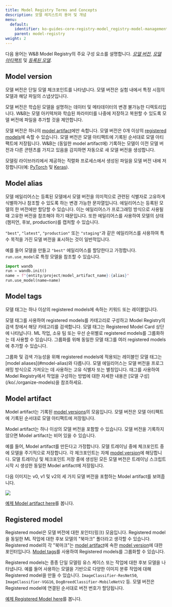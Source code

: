 ---
title: Model Registry Terms and Concepts
description: 모델 레지스트리 용어 및 개념
menu:
  default:
    identifier: ko-guides-core-registry-model_registry-model-management-concepts
    parent: model-registry
weight: 2
---

다음 용어는 W&B Model Registry의 주요 구성 요소를 설명합니다. [*모델 버전*](#model-version), [*모델 아티팩트*](#model-artifact) 및 [*등록된 모델*](#registered-model).

## Model version
모델 버전은 단일 모델 체크포인트를 나타냅니다. 모델 버전은 실험 내에서 특정 시점의 모델과 해당 파일의 스냅샷입니다.

모델 버전은 학습된 모델을 설명하는 데이터 및 메타데이터의 변경 불가능한 디렉토리입니다. W&B는 모델 아키텍처와 학습된 파라미터를 나중에 저장하고 복원할 수 있도록 모델 버전에 파일을 추가할 것을 제안합니다.

모델 버전은 하나의 [model artifact](#model-artifact)에만 속합니다. 모델 버전은 0개 이상의 [registered models](#registered-model)에 속할 수 있습니다. 모델 버전은 모델 아티팩트에 기록된 순서대로 모델 아티팩트에 저장됩니다. W&B는 (동일한 model artifact에) 기록하는 모델이 이전 모델 버전과 다른 콘텐츠를 가지고 있음을 감지하면 자동으로 새 모델 버전을 생성합니다.

모델링 라이브러리에서 제공하는 직렬화 프로세스에서 생성된 파일을 모델 버전 내에 저장합니다(예: [PyTorch](https://pytorch.org/tutorials/beginner/saving_loading_models.html) 및 [Keras](https://www.tensorflow.org/guide/keras/save_and_serialize)).

## Model alias

모델 에일리어스는 등록된 모델에서 모델 버전을 의미적으로 관련된 식별자로 고유하게 식별하거나 참조할 수 있도록 하는 변경 가능한 문자열입니다. 에일리어스는 등록된 모델의 한 버전에만 할당할 수 있습니다. 이는 에일리어스가 프로그래밍 방식으로 사용될 때 고유한 버전을 참조해야 하기 때문입니다. 또한 에일리어스를 사용하여 모델의 상태(챔피언, 후보, production)를 캡처할 수 있습니다.

`"best"`, `"latest"`, `"production"` 또는 `"staging"`과 같은 에일리어스를 사용하여 특수 목적을 가진 모델 버전을 표시하는 것이 일반적입니다.

예를 들어 모델을 만들고 `"best"` 에일리어스를 할당한다고 가정합니다. `run.use_model`로 특정 모델을 참조할 수 있습니다.

```python
import wandb
run = wandb.init()
name = f"{entity/project/model_artifact_name}:{alias}"
run.use_model(name=name)
```

## Model tags
모델 태그는 하나 이상의 registered models에 속하는 키워드 또는 레이블입니다.

모델 태그를 사용하여 registered models를 카테고리로 구성하고 Model Registry의 검색 창에서 해당 카테고리를 검색합니다. 모델 태그는 Registered Model Card 상단에 나타납니다. ML 작업, 소유 팀 또는 우선 순위별로 registered models를 그룹화하는 데 사용할 수 있습니다. 그룹화를 위해 동일한 모델 태그를 여러 registered models에 추가할 수 있습니다.

<Note>
그룹화 및 검색 가능성을 위해 registered models에 적용되는 레이블인 모델 태그는 [model aliases](#model-alias)와 다릅니다. 모델 에일리어스는 모델 버전을 프로그래밍 방식으로 가져오는 데 사용하는 고유 식별자 또는 별칭입니다. 태그를 사용하여 Model Registry에서 작업을 구성하는 방법에 대한 자세한 내용은 [모델 구성](/ko/./organize-models)을 참조하세요.
</Note>

## Model artifact
Model artifact는 기록된 [model versions](#model-version)의 모음입니다. 모델 버전은 모델 아티팩트에 기록된 순서대로 모델 아티팩트에 저장됩니다.

Model artifact는 하나 이상의 모델 버전을 포함할 수 있습니다. 모델 버전을 기록하지 않으면 Model artifact는 비어 있을 수 있습니다.

예를 들어, Model artifact를 만든다고 가정합니다. 모델 트레이닝 중에 체크포인트 중에 모델을 주기적으로 저장합니다. 각 체크포인트는 자체 [model version](#model-version)에 해당합니다. 모델 트레이닝 및 체크포인트 저장 중에 생성된 모든 모델 버전은 트레이닝 스크립트 시작 시 생성한 동일한 Model artifact에 저장됩니다.

다음 이미지는 v0, v1 및 v2의 세 가지 모델 버전을 포함하는 Model artifact를 보여줍니다.

<Frame>
    <img src="/images/models/mr1c.png"  />
</Frame>

[예제 Model artifact here](https://wandb.ai/timssweeney/model_management_docs_official_v0/artifacts/model/mnist-zws7gt0n)를 봅니다.

## Registered model
Registered model은 모델 버전에 대한 포인터(링크) 모음입니다. Registered model을 동일한 ML 작업에 대한 후보 모델의 "북마크" 폴더라고 생각할 수 있습니다. Registered model의 각 "북마크"는 [model artifact](#model-artifact)에 속한 [model version](#model-version)에 대한 포인터입니다. [Model tags](#model-tags)를 사용하여 Registered models를 그룹화할 수 있습니다.

Registered models는 종종 단일 모델링 유스 케이스 또는 작업에 대한 후보 모델을 나타냅니다. 예를 들어 사용하는 모델을 기반으로 다양한 이미지 분류 작업에 대해 Registered model을 만들 수 있습니다. `ImageClassifier-ResNet50`, `ImageClassifier-VGG16`, `DogBreedClassifier-MobileNetV2` 등. 모델 버전은 Registered model에 연결된 순서대로 버전 번호가 할당됩니다.

[예제 Registered Model here](https://wandb.ai/reviewco/registry/model?selectionPath=reviewco%2Fmodel-registry%2FFinetuned-Review-Autocompletion&view=versions)를 봅니다.
